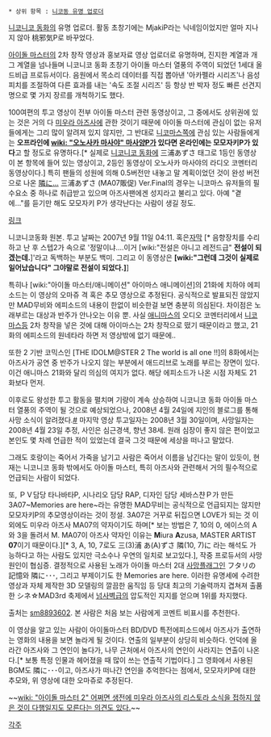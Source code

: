  * 상위 항목 : [[니코동 유명 업로더]]

[[니코니코 동화]]의 유명 업로더. 활동 초창기에는 MjakiP라는 닉네임이었지만 얼마 지나지 않아 桃邪気P로 바꾸었다.

[[아이돌 마스터]]의 2차 창작 영상과 홍보자료 영상 업로더로 유명하며, 진지한 계열과 개그 계열을 넘나들며 니코니코 동화 초창기 아이돌 마스터 열풍의 주역이 되었던 1세대 올드비급 프로듀서이다. 음원에서 목소리 데이터를 직접 뽑아낸 '아카펠라 시리즈'나 음성 피치를 조절하여 다른 효과를 내는 '속도 조절 시리즈' 등 항상 반 박자 정도 빠른 선견지명으로 몇 가지 장르를 개척하기도 했다.

100여편의 투고 영상이 전부 아이돌 마스터 관련 동영상이고, 그 중에서도 상위권에 있는 것은 거의 다 [[미우라 아즈사]]에 관한 것이기 때문에 아이돌 마스터에 관심이 없는 유저들에게는 그리 많이 알려져 있지 않지만, 그 반대로 [[니코마스]]쪽에 관심 있는 사람들에게는 '''오프라인에 [[wiki: "오노사카 마사야" 마사양P]]가 있다면 온라인에는 모모자키P가 있다'''고 할 정도로 유명하다.[* 실제로 [[니코니코 동화]]에 三浦あずさ 태그로 1등인 동영상이 본 항목에 들어 있는 영상이고, 2등인 동영상이 오노사카 마사야의 라디오 코멘터리 동영상이다.] 특히 팬들의 성원에 의해 0.5버전만 내놓고 말 계획이었던 것이 완성 버전으로 나온 [[隣に…]] 三浦あずさ (MA07販促) Ver.Final의 경우는 니코마스 유저들의 필수요소 중 하나로 취급받고 있으며 아즈사팬에겐 성지라고 불리고 있다. 아예 "곁에…"를 듣기만 해도 모모자키 P가 생각난다는 사람이 생길 정도.

{{{#!html
<script type="text/javascript" src="http://ext.nicovideo.jp/thumb_watch/sm1036128"></script><noscript><a href="http://www.nicovideo.jp/watch/sm1036128">【ニコニコ動画】アイドルマスター　隣に･･･　三浦あずさ　（MA07販促）Ver.Final</a></noscript>
</object>}}}

[http://www.nicovideo.jp/watch/sm1036128 링크]

니코니코동화 원본. 투고 날짜는 2007년 9월 11일 04:11. 혹은[http://tvpot.daum.net/v/jub6IzN1HCw%24  자막]
[* 음향장치를 수리하고 난 후 스텝2가 속으로 '정말이냐....이거 [wiki:"전설은 아니고 레전드급" '''전설이 되겠는데.''']'라고 독백하는 부분도 백미. 그리고 이 동영상은 '''[wiki:"그런데 그것이 실제로 일어났습니다" 그야말로 전설이 되었다.]''']

특히나 [wiki:"아이돌 마스터/애니메이션" 아이마스 애니메이션]의 21화에 치하야 에피소드는 이 영상의 오마쥬 격 혹은 추모 영상으로 추정된다. 공식적으로 발표되진 않았지만 MAD무비와 에피소드의 내용이 한없이 비슷한걸 보면 충분히 의심된다. 차이점은 노래부르는 대상과 반주가 안나오는 이유 뿐. 사실 [[애니마스]]의 오디오 코멘터리에서 [[니코마스]]등 2차 창작을 넣은 것에 대해 아이마스는 2차 창작으로 떴기 때문이라고 했고, 21화의 에피소드의 원네타라 하면 저 영상밖에 없기 때문에..

또한 2 기반 코믹스인 [THE IDOLM@STER 2 The world is all one !!]의 8화에서는 아즈사가 공연 중 반주가 나오지 않는 부분에서 애드리브로 노래를 부르는 장면이 있다. 이건 애니마스 21화와 달리 의심의 여지가 없다. 해당 에피소드가 나온 시점 자체도 21화보다 먼저.

이후로도 왕성한 투고 활동을 펼치며 기량이 계속 상승하여 니코니코 동화 아이돌 마스터 열풍의 주역이 될 것으로 예상되었으나, 2008년 4월 24일에 지인의 블로그를 통해 사망 소식이 알려졌다.[http://blog.goo.ne.jp/harumfox/e/f20e4d560c78c2d299d0cc884cbf58b2 #] 마지막 영상 투고일자는 2008년 3월 30일이며, 사망일자는 2008년 4월 23일 추정, 사인은 심근경색, 향년 38세. 원래 심장이 좋지 않은 편이었고 본인도 몇 차례 언급한 적이 있었는데 결국 그것 때문에 세상을 떠나고 말았다.

그래도 호랑이는 죽어서 가죽을 남기고 사람은 죽어서 이름을 남긴다는 말이 있듯이, 현재는 니코니코 동화 밖에서도 아이돌 마스터, 특히 아즈사와 관련해서 거의 필수적으로 언급되는 사람이 되었다.

또, ＰＶ담당 타나바타P, 시나리오 담당 RAP, 디자인 담당 세바스챤Ｐ가 만든3A07~Memories are here~라는 유명한 MAD무비는 공식적으로 언급되지는 않지만 모모자키P의 추모영상이라는 것이 정설. 3A07은 거꾸로 뒤집으면 LOVE가 되는 것 이외에도 미우라 아즈사 MA07의 약자이기도 하며[* 보는 방법은 7, 10의 0, 에이스의 A와 3을 돌려서 M. MA07이 아즈사 약자인 이유는 '''M'''iura '''A'''zusa, MASTER ARTIST '''07'''이기 때문이다.][* 3, A, 10, 7로도 三(3)浦 あ(A)ずさ 隣(10, 7)に 라는 해석도 가능하다고 하는 사람도 있지만 극소수나 우연의 일치로 보고있다.], 작중 프로듀서의 사망 원인이 협심증. 결정적으로 사용된 노래가 아이돌 마스터 2대 [[사망플래그]]인 フタリの記憶와 隣に･･･, 그리고 부제이기도 한 Memories are here. 
이러한 유명세에 수려한 영상과 자체 제작한 3D 모델링의 깔끔한 움직임 등 당대 최고의 기술력까지 겹쳐져 출품한 シネ☆MAD3rd 축제에서 [[넘사벽]]급의 압도적인 지지를 얻으며 1위를 차지했다.

{{{#!html
<script type="text/javascript" src="http://ext.nicovideo.jp/thumb_watch/sm8893602"></script><noscript><a href="http://www.nicovideo.jp/watch/sm8893602">【ニコニコ動画】【アイドルマスター】３Ａ０７　～Memories are here～</a></noscript>
</object>}}}

출처는 [http://www.nicovideo.jp/watch/sm8893602 sm8893602]. 본 사람은 처음 보는 사람에게 코멘트 비표시를 추천한다.

이 영상을 알고 있는 사람이 아이돌마스터 BD/DVD 특전에피소드에서 아즈사가 출연하는 영화의 내용을 보면 놀라게 될 것이다. 연출의 일부분이 상당히 비슷하다. 언덕에 올라간 아즈사와 그 연인이 놀다가, 나무 근처에서 아즈사의 연인이 사라지는 연출이 나온다.[* 보통 특정 인물과 헤어졌을 때 많이 쓰는 연출적 기법이다.] 그 영화에서 사용된 BGM도 隣に･･･이고, 아즈사가 떠나간 연인을 추억한다는 점에서, 모모자키P에 대한 추모와, 위 영상에 대한 오마쥬로 추정된다.

~~[[wiki: "아이돌 마스터 2" 어쩌면 생전에 미우라 아즈사의 리스토라 소식을 접하지 않은 것이 다행일지도 모른다는 의견도 있다.]]~~

[[각주]]
